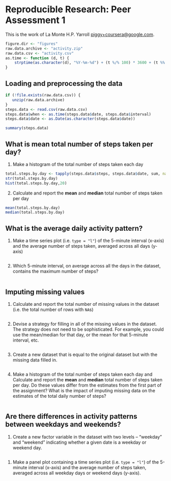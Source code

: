 # Reproducible Research: Peer Assessment 1

This is the work of La Monte H.P. Yarroll <piggy+coursera@google.com>.


```r
figure.dir <- "figures"
raw.data.archive <- "activity.zip"
raw.data.csv <- "activity.csv"
as.time <- function (d, t) {
    strptime(as.character(d), "%Y-%m-%d") + (t %/% 100) * 3600 + (t %% 100) * 60
}
```

## Loading and preprocessing the data
```r
if (!file.exists(raw.data.csv)) {
   unzip(raw.data.archive)
}
steps.data <- read.csv(raw.data.csv)
steps.data$when <- as.time(steps.data$date, steps.data$interval)
steps.data$date <- as.Date(as.character(steps.data$date))

summary(steps.data)
```

## What is mean total number of steps taken per day?

1. Make a histogram of the total number of steps taken each day

```r
total.steps.by.day <- tapply(steps.data$steps, steps.data$date, sum, na.rm=TRUE, simplify=TRUE)
str(total.steps.by.day)
hist(total.steps.by.day,20)
```

2. Calculate and report the **mean** and **median** total number of steps taken per day

```r
mean(total.steps.by.day)
median(total.steps.by.day)
```
## What is the average daily activity pattern?

1. Make a time series plot (i.e. `type = "l"`) of the 5-minute interval (x-axis) and the average number of steps taken, averaged across all days (y-axis)

```r
```
2. Which 5-minute interval, on average across all the days in the dataset, contains the maximum number of steps?

```r
```
## Imputing missing values

1. Calculate and report the total number of missing values in the dataset (i.e. the total number of rows with `NA`s)

```r
```
2. Devise a strategy for filling in all of the missing values in the dataset. The strategy does not need to be sophisticated. For example, you could use the mean/median for that day, or the mean for that 5-minute interval, etc.

```r
```
3. Create a new dataset that is equal to the original dataset but with the missing data filled in.

```r
```
4. Make a histogram of the total number of steps taken each day and Calculate and report the **mean** and **median** total number of steps taken per day. Do these values differ from the estimates from the first part of the assignment? What is the impact of imputing missing data on the estimates of the total daily number of steps?

```r
```

## Are there differences in activity patterns between weekdays and weekends?

1. Create a new factor variable in the dataset with two levels -- "weekday" and "weekend" indicating whether a given date is a weekday or weekend day.

```r
```
1. Make a panel plot containing a time series plot (i.e. `type = "l"`) of the 5-minute interval (x-axis) and the average number of steps taken, averaged across all weekday days or weekend days (y-axis).

```r
```
